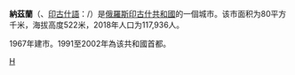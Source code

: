 {{Infobox settlement
| name = 纳兹兰
| native_name = {{lang|ru|Назрань}}
| image_skyline = File:Nazran 3.jpg
| imagesize = 250px
| image_caption = 纳兹兰市风光
| image_flag = File:Flag of Nazran (Ingushetia).png
| image_shield = File:Coat of Arms of Nazran.svg
| pushpin_map = Russia
| pushpin_label_position = right
| pushpin_map_caption = 纳兹兰市在俄罗斯的位置
| settlement_type = 城市
| subdivision_type = 國家
| subdivision_name = {{RUS}}
| subdivision_type1 = [[共和国_(俄罗斯)|共和国]]
| subdivision_name1 = [[印古什共和国|印古什共和国]]
| subdivision_type2 = 區
| subdivision_name2 = 
| leader_title = 市長
| leader_name = 
| leader_party = 
| established_title = 建立
| established_date = 1781年
| established_title2 = 设市
| established_date2 = 1967年
| elevation_m = 522
| area_total_km2 = 80
| population_as_of = 2018年
| population_total = 117,936
| population_density_km2 = auto
| timezone =[[莫斯科时间|莫斯科时间]]
| utc_offset = +3
| coordinates = {{coord|43|13|00|N|44|46|00|E|region:RU|display=inline,title}}
| population_demonym = назра́новцы, назра́новец, назра́новка
| postal_code = 386120
| area_code = +7 8732
| registration_plate = 
| blank_name = [[俄羅斯行政區劃代碼|行政區劃代碼]]
| blank_info = [http://classif.spb.ru/classificators/view/okt.php?st=A&kr=1&kod=26406 26 406]
| blank2_name = [[俄羅斯市政土地區劃代碼|市政土地區劃代碼]]
| blank2_info = [http://classif.spb.ru/classificators/view/tma.php?st=A&kr=1&kod=26706000001 26 706 000 001]
| website = {{url|www.nazrangrad.ru}}
}}

'''納茲蘭'''（{{lang-ru|Назра́нь}}、[[印古什語|印古什語]]：{{lang|inh|Наьсара}}/{{lang|inh|''Näsara''}}）是[[俄羅斯|俄羅斯]][[印古什共和國|印古什共和國]]的一個城市。该市面积为80平方千米，海拔高度522米，2018年人口为117,936人。

1967年建市。1991至2002年為该共和國首都。

{{印古什共和國行政區劃}}

[[Category:印古什共和國城市|Н]]